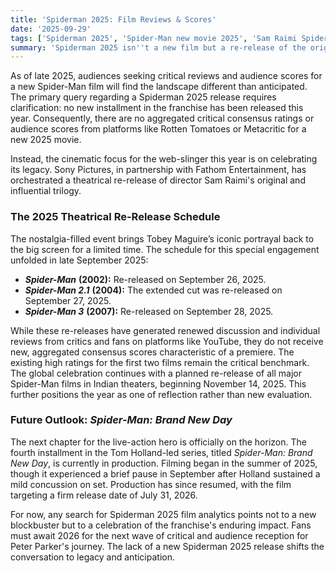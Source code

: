 ```yaml
---
title: 'Spiderman 2025: Film Reviews & Scores'
date: '2025-09-29'
tags: ['Spiderman 2025', 'Spider-Man new movie 2025', 'Sam Raimi Spider-Man re-release', 'Spider-Man Brand New Day', 'Spider-Man film reviews 2025']
summary: 'Spiderman 2025 isn''t a new film but a re-release of the original trilogy, celebrating the hero''s legacy before the next movie in 2026.'
---
```


As of late 2025, audiences seeking critical reviews and audience scores for a new Spider-Man film will find the landscape different than anticipated. The primary query regarding a Spiderman 2025 release requires clarification: no new installment in the franchise has been released this year. Consequently, there are no aggregated critical consensus ratings or audience scores from platforms like Rotten Tomatoes or Metacritic for a new 2025 movie.

Instead, the cinematic focus for the web-slinger this year is on celebrating its legacy. Sony Pictures, in partnership with Fathom Entertainment, has orchestrated a theatrical re-release of director Sam Raimi's original and influential trilogy.

### The 2025 Theatrical Re-Release Schedule

The nostalgia-filled event brings Tobey Maguire’s iconic portrayal back to the big screen for a limited time. The schedule for this special engagement unfolded in late September 2025:

*   ***Spider-Man*** **(2002):** Re-released on September 26, 2025.
*   ***Spider-Man 2.1*** **(2004):** The extended cut was re-released on September 27, 2025.
*   ***Spider-Man 3*** **(2007):** Re-released on September 28, 2025.

While these re-releases have generated renewed discussion and individual reviews from critics and fans on platforms like YouTube, they do not receive new, aggregated consensus scores characteristic of a premiere. The existing high ratings for the first two films remain the critical benchmark. The global celebration continues with a planned re-release of all major Spider-Man films in Indian theaters, beginning November 14, 2025. This further positions the year as one of reflection rather than new evaluation.

### Future Outlook: *Spider-Man: Brand New Day*

The next chapter for the live-action hero is officially on the horizon. The fourth installment in the Tom Holland-led series, titled *Spider-Man: Brand New Day*, is currently in production. Filming began in the summer of 2025, though it experienced a brief pause in September after Holland sustained a mild concussion on set. Production has since resumed, with the film targeting a firm release date of July 31, 2026.

For now, any search for Spiderman 2025 film analytics points not to a new blockbuster but to a celebration of the franchise's enduring impact. Fans must await 2026 for the next wave of critical and audience reception for Peter Parker's journey. The lack of a new Spiderman 2025 release shifts the conversation to legacy and anticipation.